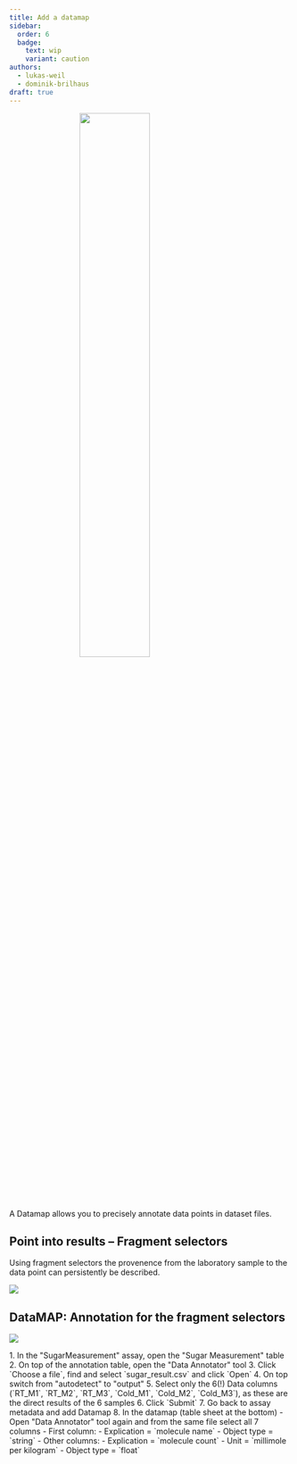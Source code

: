 ```yaml
---
title: Add a datamap
sidebar:
  order: 6
  badge:
    text: wip
    variant: caution
authors:
  - lukas-weil
  - dominik-brilhaus
draft: true
---
```



<img src={Datamap.src} style="width:50%;display: block; margin: auto;" />

A Datamap allows you to precisely annotate data points in dataset files.

## Point into results – Fragment selectors

Using fragment selectors the provenence from the laboratory sample to the data point can persistently be described. 

![](@images/start-here/arc-prototypic-datamap-fragment-selectors1.svg)

## DataMAP: Annotation for the fragment selectors

![](@images/start-here/arc-prototypic-datamap-fragment-selectors2.svg)


<Card icon="pen" title="ARCitect">
  <Steps>
  1. In the "SugarMeasurement" assay, open the "Sugar Measurement" table
  2. On top of the annotation table, open the "Data Annotator" tool
  3. Click `Choose a file`, find and select `sugar_result.csv` and click `Open`
  4. On top switch from "autodetect" to "output"
  5. Select only the 6(!) Data columns (`RT_M1`, `RT_M2`, `RT_M3`, `Cold_M1`, `Cold_M2`, `Cold_M3`), as these are the direct results of the 6 samples
  6. Click `Submit`
  7. Go back to assay metadata and add Datamap
  8. In the datamap (table sheet at the bottom)
    - Open "Data Annotator" tool again and from the same file select all 7 columns
    - First column:
        - Explication = `molecule name`
        - Object type = `string`
    - Other columns:
        - Explication = `molecule count`
        - Unit = `millimole per kilogram`
        - Object type = `float`

  </Steps>
</Card>




